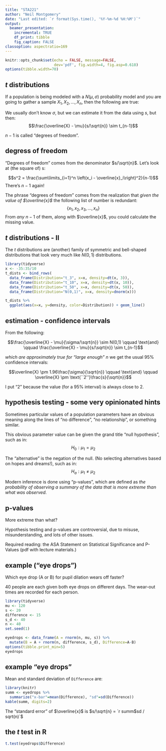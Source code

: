 ```yaml
---
title: "STA221"
author: "Neil Montgomery"
date: "Last edited: `r format(Sys.time(), '%Y-%m-%d %H:%M')`"
output: 
  beamer_presentation:
    incremental: TRUE
    df_print: tibble
    fig_caption: FALSE
classoption: aspectratio=169
---
```


```r
knitr::opts_chunk$set(echo = FALSE, message=FALSE,
                      dev='pdf', fig.width=4, fig.asp=0.618)
options(tibble.width=70)
```

## $t$ distributions

If a population is being modeled with a $N(\mu,\sigma)$ probability model and you are going to gather a sample $X_1,X_2,\ldots,X_n$, then the following are true:

\begin{align*}
\onslide<1->{\overline{X} &\sim N(\mu, \sigma/\sqrt{n})\\}
\onslide<2->{\frac{\overline{X} - \mu}{\sigma/\sqrt{n}} &\sim N(0,1) }
\end{align*}

\pause 

\pause We usually don't know $\sigma$, but we can estimate it from the data using $s$, but then:
$$\frac{\overline{X} - \mu}{s/\sqrt{n}} \sim t_{n-1}$$

$n-1$ is called "degrees of freedom".

## degress of freedom

"Degrees of freedom" comes from the denominator $s/\sqrt{n}$. Let's look at (the square of) s:

\pause $$s^2 = \frac{\sum\limits_{i=1}^n \left(x_i - \overline{x}_i\right)^2}{n-1}$$
There's $n-1$ again! 

\pause The phrase "degrees of freedom" comes from the realization that *given the value of $\overline{x}$* the following list of number is redundant:
$$\{x_1,x_2,x_3,\ldots,x_n\}$$
From *any* $n-1$ of them, along with $\overline{x}$, you could calculate the missing value. 

## $t$ distributions - II

The $t$ distributions are (another) family of symmetric and bell-shaped distributions that look very much like $N(0,1)$ distributions.

```r
library(tidyverse)
x <- -35:35/10
t_dists <- bind_rows(
  data_frame(Distribution="t_3", x=x, density=dt(x, 3)),
  data_frame(Distribution="t_10", x=x, density=dt(x, 10)),
  data_frame(Distribution="t_50", x=x, density=dt(x, 50)),
  data_frame(Distribution="N(0,1)", x=x, density=dnorm(x)))

t_dists %>% 
  ggplot(aes(x=x, y=density, color=Distribution)) + geom_line()
```


## estimation - confidence intervals

From the following:

$$\frac{\overline{X} - \mu}{\sigma/\sqrt{n}} \sim N(0,1) \qquad \text{and} \qquad
\frac{\overline{X} - \mu}{s/\sqrt{n}} \sim t_{n-1}$$

*which are approximately true for "large enough" $n$* we get the usual 95\% confidence intervals:

$$\overline{X} \pm 1.96\frac{\sigma}{\sqrt{n}} \qquad \text{and} \qquad
\overline{X} \pm \text{``2''}\frac{s}{\sqrt{n}}$$

I put "2" because the value (for a 95\% interval) is always close to 2.

## hypothesis testing - some very opinionated hints

Sometimes particular values of a population parameters have an obvious meaning along the lines of "no difference", "no relationship", or something similar.

\pause This obvious parameter value can be given the grand title "null hypothesis", such as in:
$$H_0: \mu_1 = \mu_2$$

\pause The "alternative" is the negation of the null. (No selecting alternatives based on hopes and dreams!), such as in:
$$H_a: \mu_1\ne\mu_2$$

\pause Modern inference is done using "p-values", which are defined as *the probability of observing a summary of the data that is more extreme than what was observed.*

## p-values

More extreme than what?

\pause \textit{More extreme than where the null hypothesis "lives"}

\pause Hypothesis testing and p-values are controversial, due to misuse, misunderstanding, and lots of other issues.

\pause Required reading: the ASA Statement on Statistical Significance and P-Values (pdf with lecture materials.)

## example ("eye drops")

Which eye drop (A or B) for pupil dilation wears off faster?

40 people are each given both eye drops on different days. The wear-out times are recorded for each person.

```r
library(tidyverse)
mu <- 120
s <- 20
difference <- 15
s_d <- 40
n <- 40
set.seed(1)

eyedrops <- data_frame(A = rnorm(n, mu, s)) %>% 
  mutate(B = A + rnorm(n, difference, s_d), Difference=A-B)
options(tibble.print_min=5)
eyedrops
```


## example "eye drops"

Mean and standard deviation of `Difference` are:


```r
library(knitr)
summ <- eyedrops %>% 
  summarize("x-bar"=mean(Difference), "sd"=sd(Difference))
kable(summ, digits=2)
```

\pause The "standard error" of $\overline{x}$ is $s/\sqrt{n} = `r summ$sd / sqrt(n)`$

## the $t$ test in R

```r
t.test(eyedrops$Difference)
```



